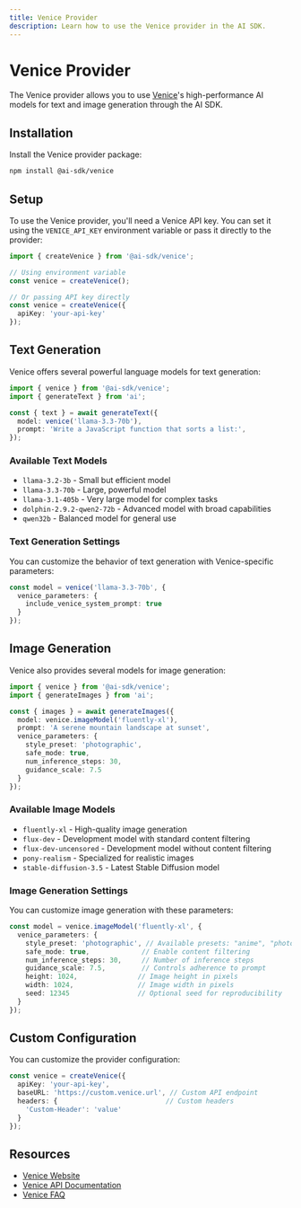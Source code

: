 ```yaml
---
title: Venice Provider
description: Learn how to use the Venice provider in the AI SDK.
---
```


# Venice Provider

The Venice provider allows you to use [Venice](https://venice.ai)'s high-performance AI models for text and image generation through the AI SDK.

## Installation

Install the Venice provider package:

```bash
npm install @ai-sdk/venice
```

## Setup

To use the Venice provider, you'll need a Venice API key. You can set it using the `VENICE_API_KEY` environment variable or pass it directly to the provider:

```typescript
import { createVenice } from '@ai-sdk/venice';

// Using environment variable
const venice = createVenice();

// Or passing API key directly
const venice = createVenice({
  apiKey: 'your-api-key'
});
```

## Text Generation

Venice offers several powerful language models for text generation:

```typescript
import { venice } from '@ai-sdk/venice';
import { generateText } from 'ai';

const { text } = await generateText({
  model: venice('llama-3.3-70b'),
  prompt: 'Write a JavaScript function that sorts a list:',
});
```

### Available Text Models

- `llama-3.2-3b` - Small but efficient model
- `llama-3.3-70b` - Large, powerful model
- `llama-3.1-405b` - Very large model for complex tasks
- `dolphin-2.9.2-qwen2-72b` - Advanced model with broad capabilities
- `qwen32b` - Balanced model for general use

### Text Generation Settings

You can customize the behavior of text generation with Venice-specific parameters:

```typescript
const model = venice('llama-3.3-70b', {
  venice_parameters: {
    include_venice_system_prompt: true
  }
});
```

## Image Generation

Venice also provides several models for image generation:

```typescript
import { venice } from '@ai-sdk/venice';
import { generateImages } from 'ai';

const { images } = await generateImages({
  model: venice.imageModel('fluently-xl'),
  prompt: 'A serene mountain landscape at sunset',
  venice_parameters: {
    style_preset: 'photographic',
    safe_mode: true,
    num_inference_steps: 30,
    guidance_scale: 7.5
  }
});
```

### Available Image Models

- `fluently-xl` - High-quality image generation
- `flux-dev` - Development model with standard content filtering
- `flux-dev-uncensored` - Development model without content filtering
- `pony-realism` - Specialized for realistic images
- `stable-diffusion-3.5` - Latest Stable Diffusion model

### Image Generation Settings

You can customize image generation with these parameters:

```typescript
const model = venice.imageModel('fluently-xl', {
  venice_parameters: {
    style_preset: 'photographic', // Available presets: "anime", "photographic", "digital-art", etc.
    safe_mode: true,             // Enable content filtering
    num_inference_steps: 30,     // Number of inference steps
    guidance_scale: 7.5,         // Controls adherence to prompt
    height: 1024,               // Image height in pixels
    width: 1024,                // Image width in pixels
    seed: 12345                 // Optional seed for reproducibility
  }
});
```

## Custom Configuration

You can customize the provider configuration:

```typescript
const venice = createVenice({
  apiKey: 'your-api-key',
  baseURL: 'https://custom.venice.url', // Custom API endpoint
  headers: {                           // Custom headers
    'Custom-Header': 'value'
  }
});
```

## Resources

- [Venice Website](https://venice.ai)
- [Venice API Documentation](https://docs.venice.ai/api-reference/api-spec)
- [Venice FAQ](https://docs.venice.ai/welcome/about-venice) 